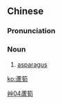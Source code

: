 {{also|芦笋}}
==Chinese==
{{zh-forms|s=芦笋}}

===Pronunciation===
{{zh-pron
|m=lúsǔn
|c=lou4 seon2
|mn=lô͘-sún
|cat=n
}}

===Noun===
{{zh-noun}}

# [[asparagus]]

[[Category:zh:Vegetables|艸04蘆筍]]

[[ko:蘆筍]]